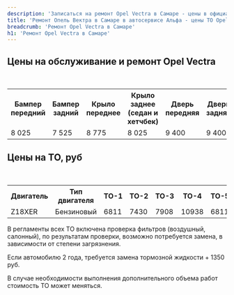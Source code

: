 ```yaml
---
description: 'Записаться на ремонт Opel Vectra в Самаре - цены в официальном сервисе Опель Вектра'
title: 'Ремонт Опель Вектра в Самаре в автосервисе Альфа - цены ТО Opel Vectra'
breadcrumb: 'Ремонт Opel Vectra в Самаре'
h1: 'Ремонт Opel Vectra в Самаре'
---
```

<h2>Цены на обслуживание и ремонт Opel Vectra</h2>
 <br />
<table>
<tbody>
<tr>
	<th>
		Бампер передний
	</th>
	<th>
		Бампер задний
	</th>
	<th>
		Крыло переднее
	</th>
	<th>
		Крыло заднее (седан и хетчбек)
	</th>
	<th>
		Дверь передняя
	</th>
	<th>
		Дверь задняя
	</th>
	<th>
		Капот
	</th>
	<th>
		Крышка багажника
	</th>
	<th>
		Дверь задка
	</th>
</tr>
<tr>
	<td>
		8 025
	</td>
	<td>
		7 525
	</td>
	<td>
		8 775
	</td>
	<td>
		8 025
	</td>
	<td>
		9 400
	</td>
	<td>
		9 400
	</td>
	<td>
		9 520
	</td>
	<td>
		8 150
	</td>
	<td>
		8 775
	</td>
</tr>
</tbody>
</table>
<h2>Цены на ТО, руб</h2>
 <br />
<table>
<tbody>
<tr>
	<th>
		Двигатель
	</th>
	<th>
		Тип двигателя
	</th>
	<th>
		ТО-1
	</th>
	<th>
		ТО-2
	</th>
	<th>
		ТО-3
	</th>
	<th>
		ТО-4
	</th>
	<th>
		ТО-5
	</th>
	<th>
		ТО-6
	</th>
	<th>
		ТО-7
	</th>
	<th>
		ТО-8
	</th>
	<th>
		ТО-9
	</th>
</tr>
<tr>
	<td>
		Z18XER
	</td>
	<td>
		Бензиновый
	</td>
	<td>
		6811
	</td>
	<td>
		7430
	</td>
	<td>
		7908
	</td>
	<td>
		10938
	</td>
	<td>
		6811
	</td>
	<td>
		7430
	</td>
	<td>
		7908
	</td>
	<td>
		10938
	</td>
	<td>
		6811
	</td>
</tr>
</tbody>
</table>
<p>
	В регламенты всех ТО включена проверка фильтров (воздушный, салонный), по результатам проверки, возможно потребуется замена, в зависимости от степени загрязнения.
</p>
<p>
	Если автомобилю 2 года, требуется замена тормозной жидкости + 1350 руб.
</p>
<p>
	В случае необходимости выполнения дополнительного объема работ стоимость ТО может меняться.
</p>